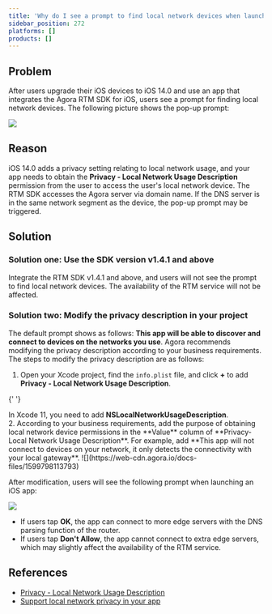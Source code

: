 ```yaml
---
title: 'Why do I see a prompt to find local network devices when launching an iOS app integrated with the Agora RTM SDK?'
sidebar_position: 272
platforms: []
products: []
---
```



## Problem

After users upgrade their iOS devices to iOS 14.0 and use an app that integrates the Agora RTM SDK for iOS, users see a prompt for finding local network devices. The following picture shows the pop-up prompt:

![](https://web-cdn.agora.io/docs-files/1599797972248)

## Reason

iOS 14.0 adds a privacy setting relating to local network usage, and your app needs to obtain the **Privacy - Local Network Usage Description** permission from the user to access the user's local network device. The RTM SDK accesses the Agora server via domain name. If the DNS server is in the same network segment as the device, the pop-up prompt may be triggered.

## Solution

### Solution one: Use the SDK version v1.4.1 and above

Integrate the RTM SDK v1.4.1 and above, and users will not see the prompt to find local network devices. The availability of the RTM service will not be affected.

### Solution two: Modify the privacy description in your project

The default prompt shows as follows: **This app will be able to discover and connect to devices on the networks you use**. Agora recommends modifying the privacy description according to your business requirements. The steps to modify the privacy description are as follows:

1. Open your Xcode project, find the `info.plist` file, and click **+** to add **Privacy - Local Network Usage Description**.

{' '}

<div class="alert info">
  In Xcode 11, you need to add <b>NSLocalNetworkUsageDescription</b>.
</div>
2. According to your business requirements, add the purpose of obtaining local network device permissions
in the **Value** column of **Privacy-Local Network Usage Description**. For example, add **This app will
not connect to devices on your network, it only detects the connectivity with your local gateway**. ![](https://web-cdn.agora.io/docs-files/1599798113793)

After modification, users will see the following prompt when launching an iOS app:

![](https://web-cdn.agora.io/docs-files/1599798127052)

- If users tap **OK**, the app can connect to more edge servers with the DNS parsing function of the router.
- If users tap **Don't Allow**, the app cannot connect to extra edge servers, which may slightly affect the availability of the RTM service.

## References

- [Privacy - Local Network Usage Description](https://developer.apple.com/documentation/bundleresources/information_property_list/nslocalnetworkusagedescription)
- [Support local network privacy in your app](https://developer.apple.com/videos/play/wwdc2020/10110/)
